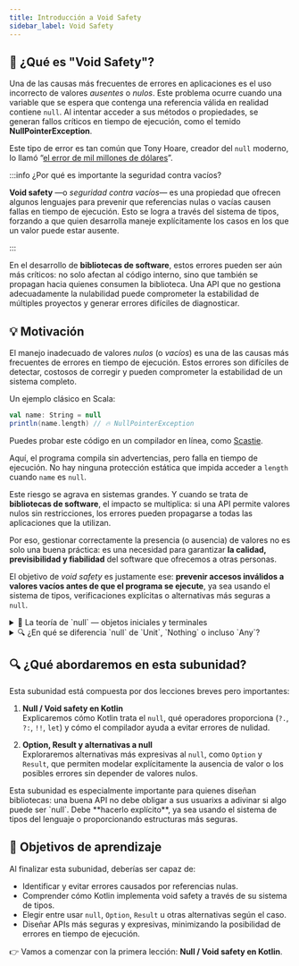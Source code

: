 ```yaml
---
title: Introducción a Void Safety
sidebar_label: Void Safety
---
```



<ReadingTime />

## 🚫 ¿Qué es "Void Safety"?

Una de las causas más frecuentes de errores en aplicaciones es el uso incorrecto de valores *ausentes* o *nulos*. Este problema ocurre cuando una variable que se espera que contenga una referencia válida en realidad contiene `null`. Al intentar acceder a sus métodos o propiedades, se generan fallos críticos en tiempo de ejecución, como el temido **NullPointerException**.

Este tipo de error es tan común que Tony Hoare, creador del `null` moderno, lo llamó “[el error de mil millones de dólares](https://www.infoq.com/presentations/Null-References-The-Billion-Dollar-Mistake-Tony-Hoare/)”.

:::info ¿Por qué es importante la seguridad contra vacíos?

**Void safety** —o *seguridad contra vacíos*— es una propiedad que ofrecen algunos lenguajes para prevenir que referencias nulas o vacías causen fallas en tiempo de ejecución. Esto se logra a través del sistema de tipos, forzando a que quien desarrolla maneje explícitamente los casos en los que un valor puede estar ausente.

:::

En el desarrollo de **bibliotecas de software**, estos errores pueden ser aún más críticos: no solo afectan al código interno, sino que también se propagan hacia quienes consumen la biblioteca. Una API que no gestiona adecuadamente la nulabilidad puede comprometer la estabilidad de múltiples proyectos y generar errores difíciles de diagnosticar.

## 💡 Motivación

El manejo inadecuado de valores *nulos* (o *vacíos*) es una de las causas más frecuentes de errores en tiempo de ejecución. Estos errores son difíciles de detectar, costosos de corregir y pueden comprometer la estabilidad de un sistema completo.

Un ejemplo clásico en Scala:

```scala showLineNumbers
val name: String = null
println(name.length) // 🔥 NullPointerException
```

Puedes probar este código en un compilador en línea, como [Scastie](https://scastie.scala-lang.org).

Aquí, el programa compila sin advertencias, pero falla en tiempo de ejecución. No hay ninguna protección estática que impida acceder a `length` cuando `name` es `null`.

Este riesgo se agrava en sistemas grandes. Y cuando se trata de **bibliotecas de software**, el impacto se multiplica: si una API permite valores nulos sin restricciones, los errores pueden propagarse a todas las aplicaciones que la utilizan.

Por eso, gestionar correctamente la presencia (o ausencia) de valores no es solo una buena práctica: es una necesidad para garantizar **la calidad, previsibilidad y fiabilidad** del software que ofrecemos a otras personas.

El objetivo de *void safety* es justamente ese: **prevenir accesos inválidos a valores vacíos antes de que el programa se ejecute**, ya sea usando el sistema de tipos, verificaciones explícitas o alternativas más seguras a `null`.

<details>
    <summary>
        🧠 La teoría de `null` — objetos iniciales y terminales
    </summary>

    En teoría de categorías, se habla de **objetos iniciales** y **objetos terminales**:

    - Un **objeto inicial** es uno que puede sustituir a cualquier otro valor, pero no puede ser inspeccionado ni utilizado directamente.
    - Un **objeto terminal** es uno que puede ser el resultado de cualquier operación, pero no se le puede aplicar ninguna otra operación sin fallar.

    `null` en Scala (como en Java) cumple **ambos roles a la vez**, y eso es parte del problema:

    #### 🔄 Como objeto inicial

    Puede asignarse a cualquier variable de tipo referencia:

    ```scala
    val name: String = null       // se espera un String
    val items: List[String] = null // se espera una lista
    ```

    Esto permite que `null` entre al sistema en cualquier punto, incluso donde no tiene sentido.

    #### 🧨 Como objeto terminal

    Muchas funciones pueden devolver `null` si algo sale mal. Pero si olvidas comprobarlo, puedes provocar fallos:

    ```scala
    def findUsername(): String = null

    val user = findUsername()
    println(user.toUpperCase()) // 🔥 NullPointerException
    ```

    Este doble rol hace que `null` sea **peligroso**: se mueve libremente, pero su uso puede causar fallos si no se verifica constantemente.

    #### 📌 ¿Por qué importa?

    En el diseño de bibliotecas, permitir que `null` forme parte de nuestras APIs **obliga a quienes las usan a escribir código defensivo constantemente**. Esto contradice un principio esencial del diseño de software: *haz que lo fácil sea seguro*.

    Por eso, lenguajes como Scala (cuando se usa `Option`), Kotlin, Swift o Rust han adoptado mecanismos que restringen o eliminan el uso libre de `null`, y promueven alternativas más seguras.
</details>

<details>
    <summary>🔍 ¿En qué se diferencia `null` de `Unit`, `Nothing` o incluso `Any`?</summary>

    Aunque `null` suele interpretarse como "no hay valor", su uso es ambiguo. Lenguajes con sistemas de tipos expresivos, como Scala o Kotlin, distinguen entre varios conceptos que en otros lenguajes tienden a confundirse bajo `null`.

    | Concepto   | Propósito                                               | Diferencia clave                                              |
    |------------|----------------------------------------------------------|--------------|
    | `null`     | Representa ausencia de valor/referencia                  | Valor especial que puede colarse en casi cualquier tipo       |
    | `Unit`     | Indica que una función no retorna un valor significativo|  Tiene un único valor `()`; representa “nada útil que devolver”|
    | `Nothing`  | Representa una operación que nunca retorna               | Tipo sin instancias; útil para señales como errores o abortos |
    | `Any`      | Súper tipo de todos los tipos de valor                   | Se puede recibir desde cualquier tipo — excepto `null`        |

    #### 📌 Desde la teoría de tipos

    Desde la teoría de tipos, podemos clasificar algunos valores especiales según su rol en el sistema de tipos:

    - `Any` es un **tipo terminal**: cualquier valor puede convertirse en `Any`. Es el supertipo de todos los tipos, y se puede operar con él de forma segura (puedes hacer `.toString`, `.hashCode`, etc.).
    - `Nothing` es un **tipo inicial**: representa una ausencia total de valor. No tiene instancias, pero puede usarse donde se espera cualquier tipo. Es útil para modelar errores o funciones que no retornan.
    - `null`, en cambio, es un caso peculiar: **se comporta tanto como tipo inicial como tipo terminal**.

    ##### 🔁 ¿Qué significa eso?

    - Como **tipo inicial**, `null` puede ser asignado a cualquier referencia (`String`, `List`, `User`, etc.), actuando como un valor que “cabe en cualquier lado”.
    - Como **tipo terminal**, `null` puede aparecer como resultado de cualquier operación fallida o incompleta, como una función que no encontró lo que buscaba.

    Pero a diferencia de `Any`, que es seguro de usar, **`null` no es operativo**: cualquier intento de interactuar con él (llamar métodos, acceder a propiedades) produce un error en tiempo de ejecución. 

    ##### ⚠️ El problema

    Esto convierte a `null` en una especie de “**valor polimorfo ilegítimo**”: puede estar en cualquier lugar, pero no puede usarse de forma segura sin verificaciones adicionales.

    Y eso es precisamente lo que lo hace **tan peligroso**: carece de semántica clara, puede infiltrarse en cualquier parte del sistema, y su uso inadvertido puede hacer que un programa falle sin previo aviso.


    #### ✅ Ejemplo con `Unit`: operación sin valor relevante

    ```scala
    def log(msg: String): Unit =
    println(s"[log] $msg")

    val result = log("Inicio") // retorna (), no indica error
    ```

    #### 💥 Ejemplo con `Nothing`: aborta la ejecución

    ```scala
    def fail(): Nothing =
    throw new Exception("Falló")

    val x = fail() // esta línea nunca retorna
    ```

    Separar estos conceptos permite expresar **intenciones claras** y escribir código más seguro. `null`, en cambio, rompe esa claridad al actuar como un “comodín tóxico”.
</details>

## 🔍 ¿Qué abordaremos en esta subunidad?

Esta subunidad está compuesta por dos lecciones breves pero importantes:

1. **Null / Void safety en Kotlin**  
   Explicaremos cómo Kotlin trata el `null`, qué operadores proporciona (`?.`, `?:`, `!!`, `let`) y cómo el compilador ayuda a evitar errores de nulidad.

2. **Option, Result y alternativas a null**  
   Exploraremos alternativas más expresivas al `null`, como `Option` y `Result`, que permiten modelar explícitamente la ausencia de valor o los posibles errores sin depender de valores nulos.

<Explanation>
    Esta subunidad es especialmente importante para quienes diseñan bibliotecas: una buena API no debe obligar a sus usuarixs a adivinar si algo puede ser `null`.  
    Debe **hacerlo explícito**, ya sea usando el sistema de tipos del lenguaje o proporcionando estructuras más seguras.
</Explanation>

## 🎯 Objetivos de aprendizaje

Al finalizar esta subunidad, deberías ser capaz de:

- Identificar y evitar errores causados por referencias nulas.
- Comprender cómo Kotlin implementa void safety a través de su sistema de tipos.
- Elegir entre usar `null`, `Option`, `Result` u otras alternativas según el caso.
- Diseñar APIs más seguras y expresivas, minimizando la posibilidad de errores en tiempo de ejecución.

👉 Vamos a comenzar con la primera lección: **Null / Void safety en Kotlin**.
